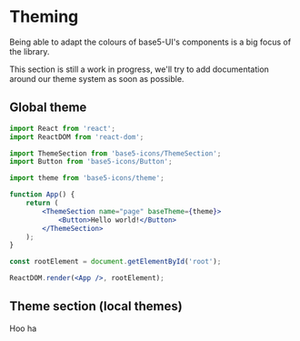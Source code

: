 
<Meta title="base5-ui/Theming" />

# Theming

Being able to adapt the colours of base5-UI's components is a big focus of the library.

This section is still a work in progress, we'll try to add documentation around our theme system as soon as possible.

## Global theme

```jsx
import React from 'react';
import ReactDOM from 'react-dom';

import ThemeSection from 'base5-icons/ThemeSection';
import Button from 'base5-icons/Button';

import theme from 'base5-icons/theme';

function App() {
	return (
		<ThemeSection name="page" baseTheme={theme}>
			<Button>Hello world!</Button>
		</ThemeSection>
	);
}

const rootElement = document.getElementById('root');

ReactDOM.render(<App />, rootElement);
```

## Theme section (local themes)

Hoo ha
